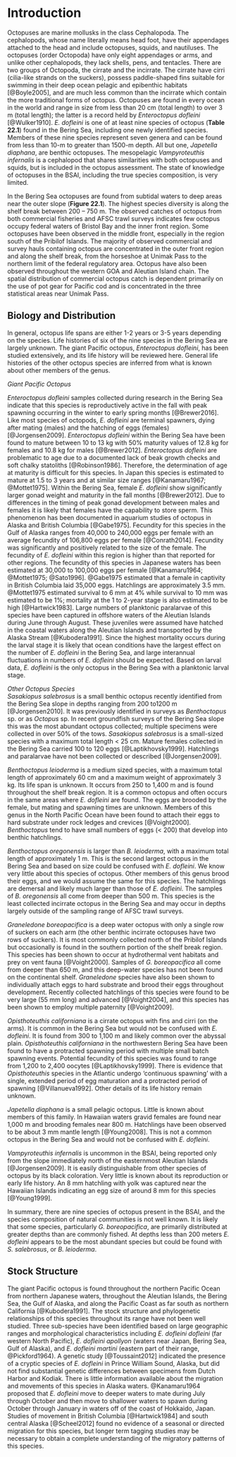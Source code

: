 # Introduction

Octopuses are marine mollusks in the class Cephalopoda. 
The cephalopods, whose name literally means head foot, have their appendages attached to the head and include octopuses, squids, and nautiluses. 
The octopuses (order Octopoda) have only eight appendages or arms, and unlike other cephalopods, they lack shells, pens, and tentacles. 
There are two groups of Octopoda, the cirrate and the incirrate. 
The cirrate have cirri (cilia-like strands on the suckers), possess paddle-shaped fins suitable for swimming in their deep ocean pelagic and epibenthic habitats [@Boyle2005], and are much less common than the incirrate which contain the more traditional forms of octopus. 
Octopuses are found in every ocean in the world and range in size from less than 20 cm (total length) to over 3 m (total length); the latter is a record held by *Enteroctopus dofleini* [@Wulker1910]. 
*E. dofleini* is one of at least nine species of octopus (**Table 22.1**) found in the Bering Sea, including one newly identified species. 
Members of these nine species represent seven genera and can be found from less than 10-m to greater than 1500-m depth. 
All but one, *Japetella diaphana*, are benthic octopuses. 
The mesopelagic *Vampyroteuthis infernalis* is a cephalopod that shares similarities with both octopuses and squids, but is included in the octopus assessment. 
The state of knowledge of octopuses in the BSAI, including the true species composition, is very limited.

In the Bering Sea octopuses are found from subtidal waters to deep areas near the outer slope (**Figure 22.1**). 
The highest species diversity is along the shelf break between 200 – 750 m. 
The observed catches of octopus from both commercial fisheries and AFSC trawl surveys indicates few octopus occupy federal waters of Bristol Bay and the inner front region. 
Some octopuses have been observed in the middle front, especially in the region south of the Pribilof Islands. 
The majority of observed commercial and survey hauls containing octopus are concentrated in the outer front region and along the shelf break, from the horseshoe at Unimak Pass to the northern limit of the federal regulatory area. 
Octopus have also been observed throughout the western GOA and Aleutian Island chain. 
The spatial distribution of commercial octopus catch is dependent primarily on the use of pot gear for Pacific cod and is concentrated in the three statistical areas near Unimak Pass.


## Biology and Distribution

In general, octopus life spans are either 1-2 years or 3-5 years depending on the species. 
Life histories of six of the nine species in the Bering Sea are largely unknown. 
The giant Pacific octopus, *Enteroctopus dofleini*, has been studied extensively, and its life history will be reviewed here. 
General life histories of the other octopus species are inferred from what is known about other members of the genus.

*Giant Pacific Octopus*  

*Enteroctopus dofleini* samples collected during research in the Bering Sea indicate that this species is reproductively active in the fall with peak spawning occurring in the winter to early spring months [@Brewer2016].
Like most species of octopods, *E. dofleini* are terminal spawners, dying after mating (males) and the hatching of eggs (females) [@Jorgensen2009]. 
*Enteroctopus dofleini* within the Bering Sea have been found to mature between 10 to 13 kg with 50% maturity values of 12.8 kg for females and 10.8 kg for males [@Brewer2012]. 
*Enteroctopus dofleini* are problematic to age due to a documented lack of beak growth checks and soft chalky statoliths [@Robinson1986].
Therefore, the determination of age at maturity is difficult for this species. 
In Japan this species is estimated to mature at 1.5 to 3 years and at similar size ranges [@Kanamaru1967; @Mottet1975]. 
Within the Bering Sea, female *E. dofleini* show significantly larger gonad weight and maturity in the fall months [@Brewer2012]. 
Due to differences in the timing of peak gonad development between males and females it is likely that females have the capability to store sperm. 
This phenomenon has been documented in aquarium studies of octopus in Alaska and British Columbia [@Gabe1975].
Fecundity for this species in the Gulf of Alaska ranges from 40,000 to 240,000 eggs per female with an average fecundity of 106,800 eggs per female [@Conrath2014]. 
Fecundity was significantly and positively related to the size of the female. 
The fecundity of *E. dofleini* within this region is higher than that reported for other regions. 
The fecundity of this species in Japanese waters has been estimated at 30,000 to 100,000 eggs per female [@Kanamaru1964; @Mottet1975; @Sato1996]. 
@Gabe1975 estimated that a female in captivity in British Columbia laid 35,000 eggs. 
Hatchlings are approximately 3.5 mm. 
@Mottet1975 estimated survival to 6 mm at 4% while survival to 10 mm was estimated to be 1%; mortality at the 1 to 2-year stage is also estimated to be high [@Hartwick1983]. 
Large numbers of planktonic paralarvae of this species have been captured in offshore waters of the Aleutian Islands during June through August. 
These juveniles were assumed have hatched in the coastal waters along the Aleutian Islands and transported by the Alaska Stream [@Kubodera1991]. 
Since the highest mortality occurs during the larval stage it is likely that ocean conditions have the largest effect on the number of *E. dofleini* in the Bering Sea, and large interannual fluctuations in numbers of *E. dofleini* should be expected. 
Based on larval data, *E. dofleini* is the only octopus in the Bering Sea with a planktonic larval stage.

*Other Octopus Species*  
*Sasakiopus salebrosus* is a small benthic octopus recently identified from the Bering Sea slope in depths ranging from 200 to1200 m [@Jorgensen2010]. 
It was previously identified in surveys as *Benthoctopus* sp. or as *Octopus* sp. 
In recent groundfish surveys of the Bering Sea slope this was the most abundant octopus collected; multiple specimens were collected in over 50% of the tows. 
*Sasakiopus salebrosus* is a small-sized species with a maximum total length < 25 cm. 
Mature females collected in the Bering Sea carried 100 to 120 eggs [@Laptikhovsky1999]. 
Hatchlings and paralarvae have not been collected or described [@Jorgensen2009].

*Benthoctopus leioderma* is a medium sized species, with a maximum total length of approximately 60 cm and a maximum weight of approximately 3 kg. 
Its life span is unknown. 
It occurs from 250 to 1,400 m and is found throughout the shelf break region. 
It is a common octopus and often occurs in the same areas where *E. dofleini* are found. 
The eggs are brooded by the female, but mating and spawning times are unknown. 
Members of this genus in the North Pacific Ocean have been found to attach their eggs to hard substrate under rock ledges and crevices [@Voight2000]. 
*Benthoctopus* tend to have small numbers of eggs (< 200) that develop into benthic hatchlings.

*Benthoctopus oregonensis* is larger than *B. leioderma*, with a maximum total length of approximately 1 m. 
This is the second largest octopus in the Bering Sea and based on size could be confused with *E. dofleini*. 
We know very little about this species of octopus. 
Other members of this genus brood their eggs, and we would assume the same for this species. 
The hatchlings are demersal and likely much larger than those of *E. dofleini*. 
The samples of *B. oregonensis* all come from deeper than 500 m. 
This species is the least collected incirrate octopus in the Bering Sea and may occur in depths largely outside of the sampling range of AFSC trawl surveys.

*Graneledone boreopacifica* is a deep water octopus with only a single row of suckers on each arm (the other benthic incirrate octopuses have two rows of suckers). 
It is most commonly collected north of the Pribilof Islands but occasionally is found in the southern portion of the shelf break region. 
This species has been shown to occur at hydrothermal vent habitats and prey on vent fauna [@Voight2000]. 
Samples of *G. boreopacifica* all come from deeper than 650 m, and this deep-water species has not been found on the continental shelf. 
*Graneledone* species have also been shown to individually attach eggs to hard substrate and brood their eggs throughout development. 
Recently collected hatchlings of this species were found to be very large (55 mm long) and advanced [@Voight2004], and this species has been shown to employ multiple paternity [@Voight2009].

*Opisthoteuthis californiana* is a cirrate octopus with fins and cirri (on the arms). 
It is common in the Bering Sea but would not be confused with *E. dofleini*. 
It is found from 300 to 1,100 m and likely common over the abyssal plain. 
*Opisthoteuthis californiana* in the northwestern Bering Sea have been found to have a protracted spawning period with multiple small batch spawning events. 
Potential fecundity of this species was found to range from 1,200 to 2,400 oocytes [@Laptikhovsky1999]. 
There is evidence that *Opisthoteuthis* species in the Atlantic undergo ‘continuous spawning’ with a single, extended period of egg maturation and a protracted period of spawning [@Villanueva1992].
Other details of its life history remain unknown.

*Japetella diaphana* is a small pelagic octopus. 
Little is known about members of this family. 
In Hawaiian waters gravid females are found near 1,000 m and brooding females near 800 m. 
Hatchlings have been observed to be about 3 mm mantle length [@Young2008]. 
This is not a common octopus in the Bering Sea and would not be confused with *E. dofleini*.

*Vampyroteuthis infernalis* is uncommon in the BSAI, being reported only from the slope immediately north of the easternmost Aleutian Islands [@Jorgensen2009]. 
It is easily distinguishable from other species of octopus by its black coloration. Very little is known about its reproduction or early life history. 
An 8 mm hatchling with yolk was captured near the Hawaiian Islands indicating an egg size of around 8 mm for this species [@Young1999].

In summary, there are nine species of octopus present in the BSAI, and the species composition of natural communities is not well known. 
It is likely that some species, particularly *G. boreopacifica*, are primarily distributed at greater depths than are commonly fished. 
At depths less than 200 meters *E. dofleini* appears to be the most abundant species but could be found with *S. salebrosus*, or *B. leioderma*.



## Stock Structure
The giant Pacific octopus is found throughout the northern Pacific Ocean from northern Japanese waters, throughout the Aleutian Islands, the Bering Sea, the Gulf of Alaska, and along the Pacific Coast as far south as northern California [@Kubodera1991]. 
The stock structure and phylogenetic relationships of this species throughout its range have not been well studied.
Three sub-species have been identified based on large geographic ranges and morphological characteristics including *E. dofleini dofleini* (far western North Pacific), *E. dofleini apollyon* (waters near Japan, Bering Sea, Gulf of Alaska), and *E. dofleini martini* (eastern part of their range, @Pickford1964). 
A genetic study [@Toussaint2012] indicated the presence of a cryptic species of *E. dofleini* in Prince William Sound, Alaska, but did not find substantial genetic differences between specimens from Dutch Harbor and Kodiak. 
There is little information available about the migration and movements of this species in Alaska waters. 
@Kanamaru1964 proposed that *E. dofleini* move to deeper waters to mate during July through October and then move to shallower waters to spawn during October through January in waters off of the coast of Hokkaido, Japan. 
Studies of movement in British Columbia [@Hartwick1984] and south central Alaska [@Scheel2012] found no evidence of a seasonal or directed migration for this species, but longer term tagging studies may be necessary to obtain a complete understanding of the migratory patterns of this species.


